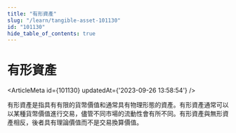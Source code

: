 ```yaml
---
title: "有形資產"
slug: "/learn/tangible-asset-101130"
id: "101130"
hide_table_of_contents: true
---
```



# 有形資產

<ArticleMeta id={101130} updatedAt={'2023-09-26 13:58:54'} />
<div className='border-solid border-b border-t-0 my-4 border-[var(--ifm-color-gray-300)]' />

有形資產是指具有有限的貨幣價值和通常具有物理形態的資產。有形資產通常可以以某種貨幣價值進行交易，儘管不同市場的流動性會有所不同。有形資產與無形資產相反，後者具有理論價值而不是交易換算價值。

